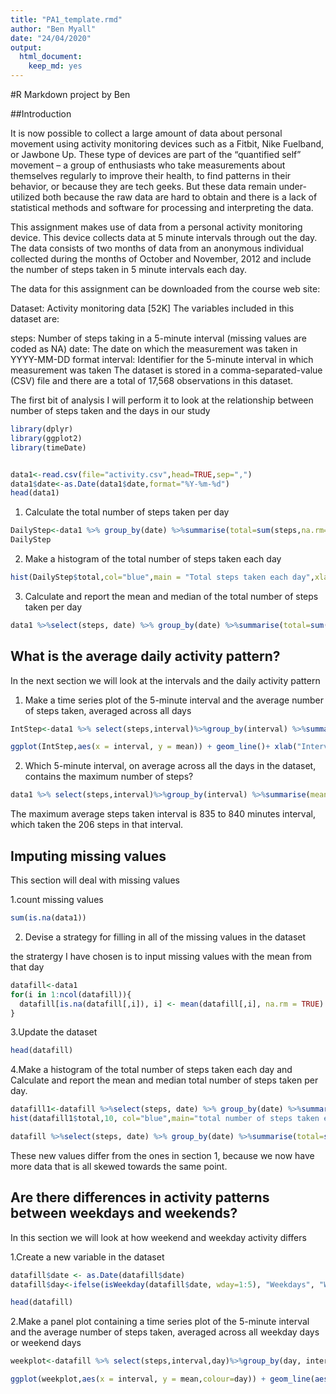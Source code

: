 ```yaml
---
title: "PA1_template.rmd"
author: "Ben Myall"
date: "24/04/2020"
output: 
  html_document: 
    keep_md: yes
---
```




#R Markdown project by Ben

##Introduction

It is now possible to collect a large amount of data about personal movement using activity monitoring devices such as a Fitbit, Nike Fuelband, or Jawbone Up. These type of devices are part of the “quantified self” movement – a group of enthusiasts who take measurements about themselves regularly to improve their health, to find patterns in their behavior, or because they are tech geeks. But these data remain under-utilized both because the raw data are hard to obtain and there is a lack of statistical methods and software for processing and interpreting the data.

This assignment makes use of data from a personal activity monitoring device. This device collects data at 5 minute intervals through out the day. The data consists of two months of data from an anonymous individual collected during the months of October and November, 2012 and include the number of steps taken in 5 minute intervals each day.

The data for this assignment can be downloaded from the course web site:

Dataset: Activity monitoring data [52K]
The variables included in this dataset are:

steps: Number of steps taking in a 5-minute interval (missing values are coded as \color{red}{\verb|NA|}NA)
date: The date on which the measurement was taken in YYYY-MM-DD format
interval: Identifier for the 5-minute interval in which measurement was taken
The dataset is stored in a comma-separated-value (CSV) file and there are a total of 17,568 observations in this dataset.

The first bit of analysis I will perform it to look at the relationship between number of steps taken and the days in our study

```r

library(dplyr)
library(ggplot2)
library(timeDate)


data1<-read.csv(file="activity.csv",head=TRUE,sep=",")
data1$date<-as.Date(data1$date,format="%Y-%m-%d")
head(data1)

```

1. Calculate the total number of steps taken per day

```r
DailyStep<-data1 %>% group_by(date) %>%summarise(total=sum(steps,na.rm=TRUE))
DailyStep
```

2. Make a histogram of the total number of steps taken each day
```r
hist(DailyStep$total,col="blue",main = "Total steps taken each day",xlab="Steps")
```

3. Calculate and report the mean and median of the total number of steps taken per day
```r
data1 %>%select(steps, date) %>% group_by(date) %>%summarise(total=sum(steps,na.rm=TRUE),mean=mean(steps,na.rm=TRUE),median=median(steps,na.rm=TRUE))
```

## What is the average daily activity pattern?

In the next section we will look at the intervals and the daily activity pattern

1. Make a time series plot of the 5-minute interval and the average number of steps taken, averaged across all days

```r
IntStep<-data1 %>% select(steps,interval)%>%group_by(interval) %>%summarise(mean=mean(steps,na.rm=TRUE))

ggplot(IntStep,aes(x = interval, y = mean)) + geom_line()+ xlab("Interval")+ ylab("Mean number of steps ")
```

2. Which 5-minute interval, on average across all the days in the dataset, contains the maximum number of steps?


```r
data1 %>% select(steps,interval)%>%group_by(interval) %>%summarise(mean=mean(steps,na.rm=TRUE))%>%arrange(desc(mean))%>%head(1)
```

The maximum average steps taken interval is 835 to 840 minutes interval, which taken the 206 steps in that interval.

## Imputing missing values

This section will deal with missing values

1.count missing values

```r
sum(is.na(data1))
```

2. Devise a strategy for filling in all of the missing values in the dataset

the stratergy I have chosen is to input missing values with the mean from that day

```r
datafill<-data1
for(i in 1:ncol(datafill)){
  datafill[is.na(datafill[,i]), i] <- mean(datafill[,i], na.rm = TRUE)
}
```


3.Update the dataset


```r
head(datafill)
```

4.Make a histogram of the total number of steps taken each day and Calculate and report the mean and median total number of steps taken per day.

```r
datafill1<-datafill %>%select(steps, date) %>% group_by(date) %>%summarise(total=sum(steps,na.rm=TRUE))
hist(datafill1$total,10, col="blue",main="total number of steps taken each day", xlab="Total steps")
```

```r
datafill %>%select(steps, date) %>% group_by(date) %>%summarise(total=sum(steps,na.rm=TRUE),mean=mean(steps,na.rm=TRUE),median=median(steps,na.rm=TRUE))
```

These new values differ from the ones in section 1, because we now have more data that is all skewed towards the same point.


## Are there differences in activity patterns between weekdays and weekends?
In this section we will look at how weekend and weekday activity differs

1.Create a new variable in the dataset

```r
datafill$date <- as.Date(datafill$date)
datafill$day<-ifelse(isWeekday(datafill$date, wday=1:5), "Weekdays", "Weekend")

head(datafill)
```

2.Make a panel plot containing a time series plot of the 5-minute interval and the average number of steps taken, averaged across all weekday days or weekend days 

```r
weekplot<-datafill %>% select(steps,interval,day)%>%group_by(day, interval) %>%summarise(mean=mean(steps,na.rm=TRUE))

ggplot(weekplot,aes(x = interval, y = mean,colour=day)) + geom_line(aes(colour=day))+ xlab("Interval")+ ylab("Number of steps ")+facet_wrap(~day)+theme(strip.background = element_rect(fill="orange"))
```


















